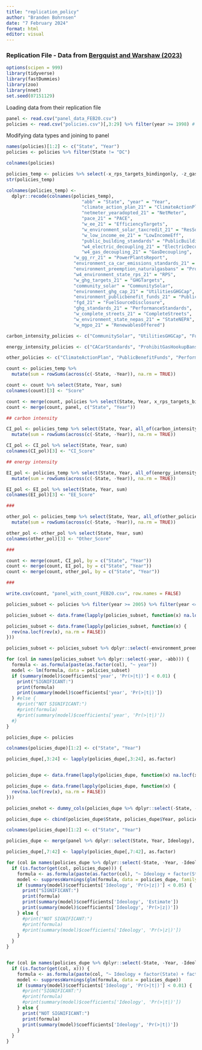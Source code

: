 ```yaml
---
title: "replication_policy"
author: "Branden Bohrnsen"
date: "7 February 2024"
format: html
editor: visual
---
```


### Replication File - Data from [Bergquist and Warshaw (2023)](https://www.nature.com/articles/s41467-023-40560-y)

```r
options(scipen = 999)
library(tidyverse)
library(fastDummies)
library(zoo)
library(nnet)
set.seed(07151129)
```

Loading data from their replication file

```r
panel <- read.csv("panel_data_FEB20.csv")
policies <- read.csv("policies.csv")[,3:29] %>% filter(year >= 1998) # Bergquist & Warshaw 202
```

Modifying data types and joining to panel

```r
names(policies)[1:2] <- c("State", "Year")
policies <- policies %>% filter(State != "DC")
```

```r
colnames(policies)

policies_temp <- policies %>% select(-x_rps_targets_bindingonly, -z_gasoline_tax, -x_eers)
str(policies_temp)

colnames(policies_temp) <- 
  dplyr::recode(colnames(policies_temp),
                            "abb" = "State", "year" = "Year",
                            "climate_action_plan_21" = "ClimateActionPlan",
                            "netmeter_yearadopted_21" = "NetMeter",
                            "pace_21" = "PACE",
                            "w_ee_21" = "EfficiencyTargets",
                            "w_environment_solar_taxcredit_21" = "ResSolarTaxCredit",
                            "w_low_income_ee_21" = "LowIncomeEff",
                            "public_building_standards" = "PublicBuildingStandards",
                            "w4_electric_decoupling_21" = "ElectricDecoupling",
                            "w4_gas_decoupling_21" = "GasDecoupling",
                         "w_gg_rr_21" = "PowerPlantsReport",
                         "environment_ca_car_emissions_standards_21" = "CACarStandards",
                         "environment_preemption_naturalgasbans" = "ProhibitGasHookupBans",
                         "w4_environment_state_rps_21" = "RPS",
                         "w_ghg_targets_21" = "GHGTargets",
                         "community_solar" = "CommunitySolar",
                         "environment_ghg_cap_21" = "UtilitiesGHGCap",
                         "environment_publicbenefit_funds_21" = "PublicBenefitFunds",
                         "fgd_21" = "FuelSourceDisclosure",
                         "ghg_standards_21" = "PerformanceStandards",
                         "w_complete_streets_21" = "CompleteStreets",
                         "w_environment_state_nepas_21" = "StateNEPA",
                         "w_mgpo_21" = "RenewablesOffered")

carbon_intensity_policies <- c("CommunitySolar", "UtilitiesGHGCap", "FuelSourceDisclosure", "NetMeter","RenewablesOffered", "RPS", "PowerPlantsReport", "ResSolarTaxCredit")

energy_intensity_policies <- c("CACarStandards", "ProhibitGasHookupBans", "PublicBuildingStandards", "CompleteStreets", "EfficiencyTargets", "LowIncomeEff", "ElectricDecoupling", "GasDecoupling", "GasDecoupling")

other_policies <- c("ClimateActionPlan", "PublicBenefitFunds", "PerformanceStandards", "PACE", "StateNEPA", "GHGTargets")

count <- policies_temp %>%
  mutate(sum = rowSums(across(c(-State, -Year)), na.rm = TRUE))

count <- count %>% select(State, Year, sum)
colnames(count)[3] <- "Score"

count <- merge(count, policies %>% select(State, Year, x_rps_targets_bindingonly, z_gasoline_tax, x_eers), by = c("State", "Year"))
count <- merge(count, panel, c("State", "Year"))

## carbon intensity

CI_pol <- policies_temp %>% select(State, Year, all_of(carbon_intensity_policies)) %>%
  mutate(sum = rowSums(across(c(-State, -Year)), na.rm = TRUE))

CI_pol <- CI_pol %>% select(State, Year, sum)
colnames(CI_pol)[3] <- "CI_Score"

## energy intensity

EI_pol <- policies_temp %>% select(State, Year, all_of(energy_intensity_policies)) %>%
  mutate(sum = rowSums(across(c(-State, -Year)), na.rm = TRUE))

EI_pol <- EI_pol %>% select(State, Year, sum)
colnames(EI_pol)[3] <- "EE_Score"

###

other_pol <- policies_temp %>% select(State, Year, all_of(other_policies)) %>%
  mutate(sum = rowSums(across(c(-State, -Year)), na.rm = TRUE))

other_pol <- other_pol %>% select(State, Year, sum)
colnames(other_pol)[3] <- "Other_Score"

###

count <- merge(count, CI_pol, by = c("State", "Year"))
count <- merge(count, EI_pol, by = c("State", "Year"))
count <- merge(count, other_pol, by = c("State", "Year"))

###

write.csv(count, "panel_with_count_FEB20.csv", row.names = FALSE)
```

```r
policies_subset <- policies %>% filter(year >= 2005) %>% filter(year <= 2010)

policies_subset <- data.frame(lapply(policies_subset, function(x) na.locf(x, na.rm = FALSE)))

policies_subset <- data.frame(lapply(policies_subset, function(x) {
  rev(na.locf(rev(x), na.rm = FALSE))
}))

policies_subset <- policies_subset %>% dplyr::select(-environment_preemption_naturalgasbans, -w_low_income_ee_21)

for (col in names(policies_subset %>% dplyr::select(-year, -abb))) {
  formula <- as.formula(paste(as.factor(col), "~ year"))
  model <- lm(formula, data = policies_subset)
  if (summary(model)$coefficients['year', 'Pr(>|t|)'] < 0.01) {
    print("SIGNIFICANT:")
    print(formula)
    print(summary(model)$coefficients['year', 'Pr(>|t|)'])
  } #else {
    #print("NOT SIGNIFICANT:")
    #print(formula)
    #print(summary(model)$coefficients['year', 'Pr(>|t|)'])
  #}
}
```

```r
policies_dupe <- policies

colnames(policies_dupe)[1:2] <- c("State", "Year")

policies_dupe[,3:24] <- lapply(policies_dupe[,3:24], as.factor)


policies_dupe <- data.frame(lapply(policies_dupe, function(x) na.locf(x, na.rm = FALSE)))

policies_dupe <- data.frame(lapply(policies_dupe, function(x) {
  rev(na.locf(rev(x), na.rm = FALSE))
}))

policies_onehot <- dummy_cols(policies_dupe %>% dplyr::select(-State, -Year), remove_selected_columns = TRUE, remove_first_dummy = TRUE)

policies_dupe <- cbind(policies_dupe$State, policies_dupe$Year, policies_onehot)

colnames(policies_dupe)[1:2] <- c("State", "Year")

policies_dupe <- merge(panel %>% dplyr::select(State, Year, Ideology), policies_dupe)

policies_dupe[,7:42] <- lapply(policies_dupe[,7:42], as.factor)

for (col in names(policies_dupe %>% dplyr::select(-State, -Year, -Ideology))) {
  if (is.factor(get(col, policies_dupe))) {
    formula <- as.formula(paste(as.factor(col), "~ Ideology + factor(State) + factor(Year)"))
    model <- suppressWarnings(glm(formula, data = policies_dupe, family = "binomial"))
    if (summary(model)$coefficients['Ideology', 'Pr(>|z|)'] < 0.05) {
      print("SIGNIFICANT:")
      print(formula)
      print(summary(model)$coefficients['Ideology', 'Estimate'])
      print(summary(model)$coefficients['Ideology', 'Pr(>|z|)'])
    } else {
      #print("NOT SIGNIFICANT:")
      #print(formula)
      #print(summary(model)$coefficients['Ideology', 'Pr(>|z|)'])
    } 
  }
}


for (col in names(policies_dupe %>% dplyr::select(-State, -Year, -Ideology))) {
  if (is.factor(get(col, x))) {
    formula <- as.formula(paste(col, "~ Ideology + factor(State) + factor(Year)"))
    model <- suppressWarnings(glm(formula, data = policies_dupe))
    if (summary(model)$coefficients['Ideology', 'Pr(>|t|)'] < 0.01) {
      #print("SIGNIFICANT:")
      #print(formula)
      #print(summary(model)$coefficients['Ideology', 'Pr(>|t|)'])
    } else {
      print("NOT SIGNIFICANT:")
      print(formula)
      print(summary(model)$coefficients['Ideology', 'Pr(>|t|)'])
    } 
  }
}
```
